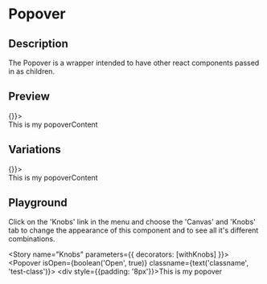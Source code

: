 
<Meta title="Components/Popover" component={Popover} />

# Popover

## Description

The Popover is a wrapper intended to have other react components passed in as children.

## Preview

<Preview>
  <Story name="Default">
    <Popover isOpen setIsOpen={() => {}}>
      <PopoverContent borderRadius="small">
        <div style={{padding: '8px'}}>This is my popoverContent</div>
      </PopoverContent>
    </Popover>
  </Story>
</Preview>

## Variations

<Story name="Closed">
  <Popover isOpen={false} setIsOpen={() => {}}>
    <PopoverContent borderRadius="small">
      <div style={{padding: '8px'}}>This is my popoverContent</div>
    </PopoverContent>
  </Popover>
</Story>

## Playground

Click on the 'Knobs' link in the menu and choose the 'Canvas' and 'Knobs' tab to change the appearance of this component and to see all it's different combinations.

<Story name="Knobs" parameters={{ decorators: [withKnobs] }}>
  <Popover isOpen={boolean('Open', true)} classname={text('classname', 'test-class')}>
    <div style={{padding: '8px'}}>This is my popover</div>
  </Popover>
</Story>